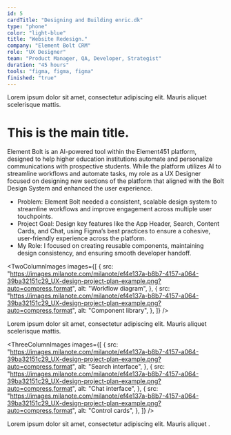 ```yaml
---
id: 5
cardTitle: "Designing and Building enric.dk"
type: "phone"
color: "light-blue"
title: "Website Redesign."
company: "Element Bolt CRM"
role: "UX Designer"
team: "Product Manager, QA, Developer, Strategist"
duration: "45 hours"
tools: "figma, figma, figma"
finished: "true"
---
```


<FullWidthImage
  src="https://images.milanote.com/milanote/ef4e137a-b8b7-4157-a064-39ba32151c29_UX-design-project-plan-example.png?auto=compress,format"
  alt="Element Bolt Dashboard Interface"
/>

<Caption>
  Lorem ipsum dolor sit amet, consectetur adipiscing elit. Mauris aliquet
  scelerisque mattis.
</Caption>

# This is the main title.

Element Bolt is an AI-powered tool within the Element451 platform, designed to help higher education institutions automate and personalize communications with prospective students. While the platform utilizes AI to streamline workflows and automate tasks, my role as a UX Designer focused on designing new sections of the platform that aligned with the Bolt Design System and enhanced the user experience.

- Problem: Element Bolt needed a consistent, scalable design system to streamline workflows and improve engagement across multiple user touchpoints.
- Project Goal: Design key features like the App Header, Search, Content Cards, and Chat, using Figma’s best practices to ensure a cohesive, user-friendly experience across the platform.
- My Role: I focused on creating reusable components, maintaining design consistency, and ensuring smooth developer handoff.

<TwoColumnImages
  images={[
    {
      src: "https://images.milanote.com/milanote/ef4e137a-b8b7-4157-a064-39ba32151c29_UX-design-project-plan-example.png?auto=compress,format",
      alt: "Workflow diagram",
    },
    {
      src: "https://images.milanote.com/milanote/ef4e137a-b8b7-4157-a064-39ba32151c29_UX-design-project-plan-example.png?auto=compress,format",
      alt: "Component library",
    },
  ]}
/>
<Caption>
  Lorem ipsum dolor sit amet, consectetur adipiscing elit. Mauris aliquet
  scelerisque mattis.
</Caption>

<ThreeColumnImages
  images={[
    {
      src: "https://images.milanote.com/milanote/ef4e137a-b8b7-4157-a064-39ba32151c29_UX-design-project-plan-example.png?auto=compress,format",
      alt: "Search interface",
    },
    {
      src: "https://images.milanote.com/milanote/ef4e137a-b8b7-4157-a064-39ba32151c29_UX-design-project-plan-example.png?auto=compress,format",
      alt: "Chat interface",
    },
    {
      src: "https://images.milanote.com/milanote/ef4e137a-b8b7-4157-a064-39ba32151c29_UX-design-project-plan-example.png?auto=compress,format",
      alt: "Control cards",
    },
  ]}
/>
<Caption>
  Lorem ipsum dolor sit amet, consectetur adipiscing elit. Mauris aliquet .
</Caption>
